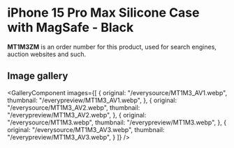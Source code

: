 
# iPhone 15 Pro Max Silicone Case with MagSafe - Black

<Callout type='info' emoji='👉🏻'>**MT1M3ZM** is an order number for this product, used for search engines, auction websites and such.</Callout>

## Image gallery

<GalleryComponent
    images={[
      {
        original: "/everysource/MT1M3_AV1.webp",
        thumbnail: "/everypreview/MT1M3_AV1.webp",
      },
      {
        original: "/everysource/MT1M3_AV2.webp",
        thumbnail: "/everypreview/MT1M3_AV2.webp",
      },
      {
        original: "/everysource/MT1M3.webp",
        thumbnail: "/everypreview/MT1M3.webp",
      },
      {
        original: "/everysource/MT1M3_AV3.webp",
        thumbnail: "/everypreview/MT1M3_AV3.webp",
      }
    ]}
  />
